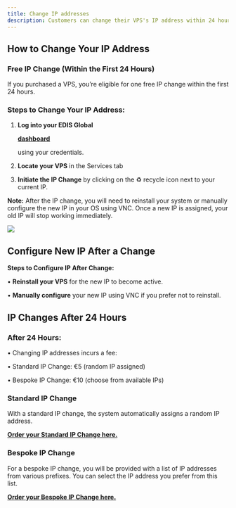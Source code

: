 ```yaml
---
title: Change IP addresses
description: Customers can change their VPS's IP address within 24 hours of purchase free of charge. After 24 hours, a service fee is charged for IP address changes.
---
```



## **How to Change Your IP Address**

### **Free IP Change (Within the First 24 Hours)**

If you purchased a VPS, you’re eligible for one free IP change within the first 24 hours.

### **Steps to Change Your IP Address:**

1. **Log into your EDIS Global**&#x20;

   <a href="https://manage.edisglobal.com/clientarea.php" target="_blank">**dashboard**</a>

   &#x20;using your credentials.

2. **Locate your VPS** in the Services tab

3. **Initiate the IP Change** by clicking on the ♻️ recycle icon next to your current IP.

**Note:** After the IP change, you will need to reinstall your system or manually configure the new IP in your OS using VNC. Once a new IP is assigned, your old IP will stop working immediately.

![](/assets/vps-change-ip-recycle-symbol.webp)

## Configure New IP After a Change

**Steps to Configure IP After Change:**

• **Reinstall your VPS** for the new IP to become active.

• **Manually configure** your new IP using VNC if you prefer not to reinstall.

<CtaButton label="(Re-) Install Linux/Windows" link="../../vps-management/autoinstall-reinstall-install-vps-linux-windows" />

<CtaButton label="Enable VNC server" link="../../vps-management/enable-vnc-server" />

## **IP Changes After 24 Hours**

### **After 24 Hours:**

• Changing IP addresses incurs a fee:

• Standard IP Change: €5 (random IP assigned)

• Bespoke IP Change: €10 (choose from available IPs)

### Standard IP Change

With a standard IP change, the system automatically assigns a random IP address.

<a href="https://manage.edisglobal.com/cart.php?gid=addons" target="_blank">**Order your Standard IP Change here.**</a>

### Bespoke IP Change

For a bespoke IP change, you will be provided with a list of IP addresses from various prefixes. You can select the IP address you prefer from this list. 

<a href="https://manage.edisglobal.com/cart.php?gid=addons" target="_blank">**Order your Bespoke IP Change here.**</a>
